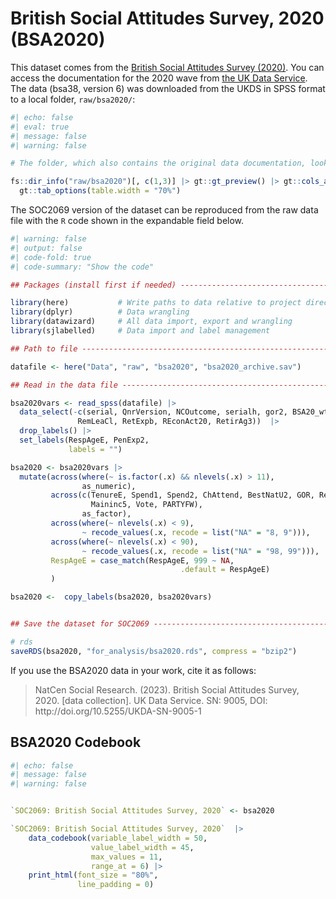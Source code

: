 # British Social Attitudes Survey, 2020 (BSA2020)

This dataset comes from the [British Social Attitudes Survey (2020)](https://natcen.ac.uk/british-social-attitudes).
You can access the documentation for the 2020 wave from [the UK Data Service](https://beta.ukdataservice.ac.uk/datacatalogue/studies/study?id=9005#!/documentation).
The data (bsa38, version 6) was downloaded from the UKDS in SPSS format to a local folder, `raw/bsa2020/`:

```r
#| echo: false
#| eval: true
#| message: false
#| warning: false

# The folder, which also contains the original data documentation, looks like this:

fs::dir_info("raw/bsa2020")[, c(1,3)] |> gt::gt_preview() |> gt::cols_align(align = "left") |>
  gt::tab_options(table.width = "70%")

```

The SOC2069 version of the dataset can be reproduced from the raw data file with the `R` code shown in the expandable field below.

```r
#| warning: false
#| output: false
#| code-fold: true
#| code-summary: "Show the code"

## Packages (install first if needed) ----------------------------------------------------------------------------------------

library(here)           # Write paths to data relative to project directory on both Win and Mac
library(dplyr)          # Data wrangling
library(datawizard)     # All data import, export and wrangling
library(sjlabelled)     # Data import and label management

## Path to file --------------------------------------------------------------------------------------------------------------

datafile <- here("Data", "raw", "bsa2020", "bsa2020_archive.sav")

## Read in the data file -----------------------------------------------------------------------------------------------------

bsa2020vars <- read_spss(datafile) |> 
  data_select(-c(serial, QnrVersion, NCOutcome, serialh, gor2, BSA20_wt_new,    # Technical variables
               RemLeaCl, RetExpb, REconAct20, RetirAg3))  |>                    # Too much detail
  drop_labels() |>                                                              # Remove labels of empty categories
  set_labels(RespAgeE, PenExp2, 
             labels = "")                                                       # Pure numeric, no labels needed

bsa2020 <- bsa2020vars |> 
  mutate(across(where(~ is.factor(.x) && nlevels(.x) > 11),
                as_numeric),                                                    # Turn long factors to labelled numeric
         across(c(TenureE, Spend1, Spend2, ChAttend, BestNatU2, GOR, RetExp,
                  Maininc5, Vote, PARTYFW),
                as_factor),                                                     # Long factors that should stay categorical
         across(where(~ nlevels(.x) < 9),
                ~ recode_values(.x, recode = list("NA" = "8, 9"))),
         across(where(~ nlevels(.x) < 90),
                ~ recode_values(.x, recode = list("NA" = "98, 99"))),           # 'Don't know/Prefer not to answer' to NA
         RespAgeE = case_match(RespAgeE, 999 ~ NA, 
                                      .default = RespAgeE)                      # remove 999 age
         )

bsa2020 <-  copy_labels(bsa2020, bsa2020vars)                                   # Copy over labels after recoding


## Save the dataset for SOC2069 --------------------------------------------------------------------------------------

# rds
saveRDS(bsa2020, "for_analysis/bsa2020.rds", compress = "bzip2")

```

If you use the BSA2020 data in your work, cite it as follows:

> NatCen Social Research.
> (2023).
> British Social Attitudes Survey, 2020.
> \[data collection\].
> UK Data Service.
> SN: 9005, DOI: http://doi.org/10.5255/UKDA-SN-9005-1

## BSA2020 Codebook

```r
#| echo: false
#| message: false
#| warning: false


`SOC2069: British Social Attitudes Survey, 2020` <- bsa2020 

`SOC2069: British Social Attitudes Survey, 2020`  |> 
    data_codebook(variable_label_width = 50, 
                  value_label_width = 45,
                  max_values = 11,
                  range_at = 6) |> 
    print_html(font_size = "80%",
               line_padding = 0)
```
